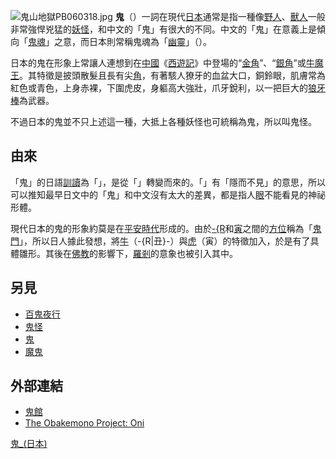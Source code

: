 [[File:鬼山地獄PB060318.jpg|thumb]]
'''鬼'''（{{jpn|j=鬼|hg=おに|rm=Oni|f=y}}）一詞在現代[[日本|日本]]通常是指一種像[[野人|野人]]、[[獸人|獸人]]一般非常強悍兇猛的[[妖怪|妖怪]]，和中文的「鬼」有很大的不同。中文的「鬼」在意義上是傾向「[[鬼魂|鬼魂]]」之意，而日本則常稱鬼魂為「[[幽靈|幽靈]]」（{{jpn|j=幽霊|hg=ゆうれい|rm=Yürei|link=no}}）。

日本的鬼在形象上常讓人連想到在[[中國|中國]]《[[西遊記|西遊記]]》中登場的“[[金角|金角]]”、“[[銀角|銀角]]”或[[牛魔王|牛魔王]]。其特徵是披頭散髮且長有尖[[角|角]]，有著駭人獠牙的血盆大口，銅鈴眼，肌膚常為紅色或青色，上身赤裸，下圍虎皮，身軀高大強壯，爪牙銳利，以一把巨大的[[狼牙棒|狼牙棒]]為武器。

不過日本的鬼並不只上述這一種，大抵上各種妖怪也可統稱為鬼，所以叫鬼怪。

== 由來 ==
「鬼」的日語[[訓讀|訓讀]]為「{{lang|ja|おに}}」，是從「{{jpn|hg=おぬ|rm=Onu|link=no}}」轉變而來的。「{{lang|ja|おぬ}}」有「隱而不見」的意思，所以可以推知最早日文中的「鬼」和中文沒有太大的差異，都是指人[[眼|眼]]不能看見的神祕形體。

現代日本的鬼的形象約莫是在[[平安時代|平安時代]]形成的。由於[[丑_(地支)|-{R]]和[[寅|寅]]之間的[[方位|方位]]稱為「[[鬼門|鬼門]]」，所以日人據此發想，將[[牛|牛]]（-{R|丑}-）與[[虎|虎]]（寅）的特徵加入，於是有了具體雛形。其後在[[佛教|佛教]]的影響下，[[羅剎|羅剎]]的意象也被引入其中。

==另見==
*[[百鬼夜行|百鬼夜行]]
*[[鬼怪|鬼怪]]
*[[鬼|鬼]]
*[[魔鬼|魔鬼]]

== 外部連結 ==
* [https://web.archive.org/web/20070103183952/http://www.waw.ne.jp/youkai/9802/trad.DBindex.html 鬼館]
* [http://www.obakemono.com/obake/oni/ The Obakemono Project: Oni]
{{Commonscat|Oni}}{{鬼和民间鬼怪传说}}
[[Category:鬼_(日本)|]]